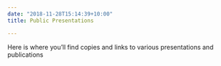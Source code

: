 ```yaml
---
date: "2018-11-28T15:14:39+10:00"
title: Public Presentations

---
```


Here is where you'll find copies and links to various presentations and publications
